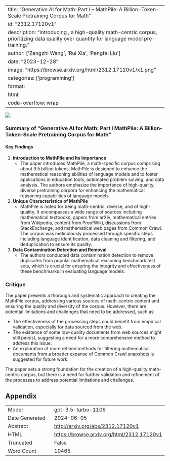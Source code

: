 
---
title: "Generative AI for Math: Part I -- MathPile: A Billion-Token-Scale Pretraining Corpus for Math"
id: "2312.17120v1"
description: "Introducing , a high-quality math-centric corpus, prioritizing data quality over quantity for language model pre-training."
author: ['Zengzhi Wang', 'Rui Xia', 'Pengfei Liu']
date: "2023-12-28"
image: "https://browse.arxiv.org/html/2312.17120v1/x1.png"
categories: ['programming']
format:
  html:
    code-overflow: wrap
---

![](https://browse.arxiv.org/html/2312.17120v1/x1.png)

### Summary of "Generative AI for Math: Part I MathPile: A Billion-Token-Scale Pretraining Corpus for Math"

#### Key Findings

1. **Introduction to MathPile and Its Importance** 
   - The paper introduces MathPile, a math-specific corpus comprising about 9.5 billion tokens. MathPile is designed to enhance the mathematical reasoning abilities of language models and to foster applications in education tools, automated problem solving, and data analysis. The authors emphasize the importance of high-quality, diverse pretraining corpora for enhancing the mathematical reasoning capabilities of language models.

2. **Unique Characteristics of MathPile**
   - MathPile is noted for being math-centric, diverse, and of high-quality. It encompasses a wide range of sources including mathematical textbooks, papers from arXiv, mathematical entries from Wikipedia, content from ProofWiki, discussions from StackExchange, and mathematical web pages from Common Crawl. The corpus was meticulously processed through specific steps including language identification, data cleaning and filtering, and deduplication to ensure its quality.

3. **Data Contamination Detection and Removal** 
   - The authors conducted data contamination detection to remove duplicates from popular mathematical reasoning benchmark test sets, which is crucial for ensuring the integrity and effectiveness of these benchmarks in evaluating language models.

### Critique

The paper presents a thorough and systematic approach to creating the MathPile corpus, addressing various sources of math-centric content and ensuring the quality and diversity of the corpus. However, there are potential limitations and challenges that need to be addressed, such as:

- The effectiveness of the processing steps could benefit from empirical validation, especially for data sourced from the web.
- The existence of some low-quality documents from web sources might still persist, suggesting a need for a more comprehensive method to address this issue.
- An exploration of more refined methods for filtering mathematical documents from a broader expanse of Common Crawl snapshots is suggested for future work.

The paper sets a strong foundation for the creation of a high-quality math-centric corpus, but there is a need for further validation and refinement of the processes to address potential limitations and challenges.

## Appendix

|          |          |
|----------|----------|
| Model     | gpt-3.5-turbo-1106       |
| Date Generated     | 2024-06-05       |
| Abstract | [http://arxiv.org/abs/2312.17120v1](http://arxiv.org/abs/2312.17120v1)        |
| HTML     | [https://browse.arxiv.org/html/2312.17120v1](https://browse.arxiv.org/html/2312.17120v1)       |
| Truncated       | False       |
| Word Count       | 10465       |